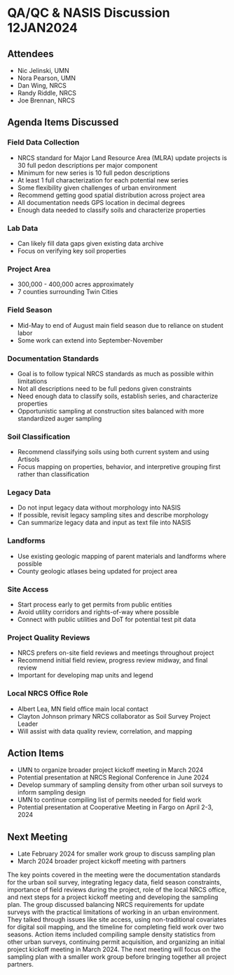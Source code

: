 # QA/QC & NASIS Discussion 12JAN2024

## Attendees
- Nic Jelinski, UMN
- Nora Pearson, UMN 
- Dan Wing, NRCS
- Randy Riddle, NRCS
- Joe Brennan, NRCS

## Agenda Items Discussed

### Field Data Collection
- NRCS standard for Major Land Resource Area (MLRA) update projects is 30 full pedon descriptions per major component 
- Minimum for new series is 10 full pedon descriptions
- At least 1 full characterization for each potential new series
- Some flexibility given challenges of urban environment
- Recommend getting good spatial distribution across project area
- All documentation needs GPS location in decimal degrees
- Enough data needed to classify soils and characterize properties

### Lab Data
- Can likely fill data gaps given existing data archive
- Focus on verifying key soil properties 

### Project Area
- 300,000 - 400,000 acres approximately
- 7 counties surrounding Twin Cities

### Field Season
- Mid-May to end of August main field season due to reliance on student labor
- Some work can extend into September-November

### Documentation Standards
- Goal is to follow typical NRCS standards as much as possible within limitations
- Not all descriptions need to be full pedons given constraints
- Need enough data to classify soils, establish series, and characterize properties
- Opportunistic sampling at construction sites balanced with more standardized auger sampling

### Soil Classification 
- Recommend classifying soils using both current system and using Artisols
- Focus mapping on properties, behavior, and interpretive grouping first rather than classification

### Legacy Data
- Do not input legacy data without morphology into NASIS
- If possible, revisit legacy sampling sites and describe morphology
- Can summarize legacy data and input as text file into NASIS

### Landforms
- Use existing geologic mapping of parent materials and landforms where possible
- County geologic atlases being updated for project area

### Site Access
- Start process early to get permits from public entities
- Avoid utility corridors and rights-of-way where possible
- Connect with public utilities and DoT for potential test pit data

### Project Quality Reviews
- NRCS prefers on-site field reviews and meetings throughout project  
- Recommend initial field review, progress review midway, and final review
- Important for developing map units and legend

### Local NRCS Office Role 
- Albert Lea, MN field office main local contact
- Clayton Johnson primary NRCS collaborator as Soil Survey Project Leader
- Will assist with data quality review, correlation, and mapping

## Action Items
- UMN to organize broader project kickoff meeting in March 2024
- Potential presentation at NRCS Regional Conference in June 2024
- Develop summary of sampling density from other urban soil surveys to inform sampling design
- UMN to continue compiling list of permits needed for field work
- Potential presentation at Cooperative Meeting in Fargo on April 2-3, 2024

## Next Meeting
- Late February 2024 for smaller work group to discuss sampling plan
- March 2024 broader project kickoff meeting with partners

The key points covered in the meeting were the documentation standards for the urban soil survey, integrating legacy data, field season constraints, importance of field reviews during the project, role of the local NRCS office, and next steps for a project kickoff meeting and developing the sampling plan. The group discussed balancing NRCS requirements for update surveys with the practical limitations of working in an urban environment. They talked through issues like site access, using non-traditional covariates for digital soil mapping, and the timeline for completing field work over two seasons. Action items included compiling sample density statistics from other urban surveys, continuing permit acquisition, and organizing an initial project kickoff meeting in March 2024. The next meeting will focus on the sampling plan with a smaller work group before bringing together all project partners.